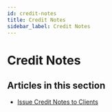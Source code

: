 ```yaml
---
id: credit-notes
title: Credit Notes
sidebar_label: Credit Notes
---
```


# Credit Notes

## Articles in this section

- [Issue Credit Notes to Clients](./issue-credit-notes-to-clients.mdx)